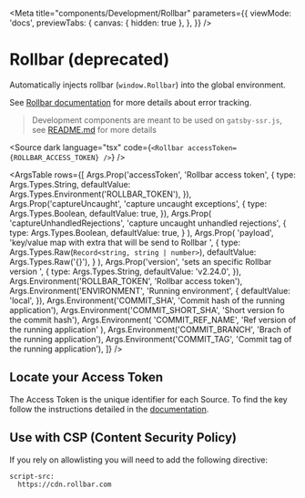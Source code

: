 
<Meta
  title="components/Development/Rollbar"
  parameters={{
    viewMode: 'docs',
    previewTabs: {
      canvas: { hidden: true },
    },
  }}
/>

# Rollbar (deprecated)

Automatically injects rollbar (`window.Rollbar`) into the global environment.

See [Rollbar documentation](https://docs.rollbar.com/docs/javascript) for more details about error tracking.

> Development components are meant to be used on `gatsby-ssr.js`, see [README.md](./?path=/docs/components-development-readme-md--page) for more details

<Source
  dark
  language="tsx"
  code={`<Rollbar accessToken={ROLLBAR_ACCESS_TOKEN} />`}
/>

<ArgsTable
  rows={[
    Args.Prop('accessToken', 'Rollbar access token', {
      type: Args.Types.String,
      defaultValue: Args.Types.Environment('ROLLBAR_TOKEN'),
    }),
    Args.Prop('captureUncaught', 'capture uncaught exceptions', {
      type: Args.Types.Boolean,
      defaultValue: true,
    }),
    Args.Prop(
      'captureUnhandledRejections',
      'capture uncaught unhandled rejections',
      {
        type: Args.Types.Boolean,
        defaultValue: true,
      }
    ),
    Args.Prop(
      'payload',
      'key/value map with extra that will be send to Rollbar ',
      {
        type: Args.Types.Raw(`Record<string, string | number>`),
        defaultValue: Args.Types.Raw('{}'),
      }
    ),
    Args.Prop('version', 'sets an specific Rollbar version ', {
      type: Args.Types.String,
      defaultValue: 'v2.24.0',
    }),
    Args.Environment('ROLLBAR_TOKEN', 'Rollbar access token'),
    Args.Environment('ENVIRONMENT', 'Running environment', {
      defaultValue: 'local',
    }),
    Args.Environment('COMMIT_SHA', 'Commit hash of the running application'),
    Args.Environment('COMMIT_SHORT_SHA', 'Short version fo the commit hash'),
    Args.Environment(
      'COMMIT_REF_NAME',
      'Ref version of the running application'
    ),
    Args.Environment('COMMIT_BRANCH', 'Brach of the running application'),
    Args.Environment('COMMIT_TAG', 'Commit tag of the running application'),
  ]}
/>

## Locate your Access Token

The Access Token is the unique identifier for each Source. To find the key follow the instructions detailed in the [documentation](https://docs.rollbar.com/docs/project-configurations#project-access-tokens).

## Use with CSP (Content Security Policy)

If you rely on allowlisting you will need to add the following directive:

```txt
script-src:
  https://cdn.rollbar.com
```